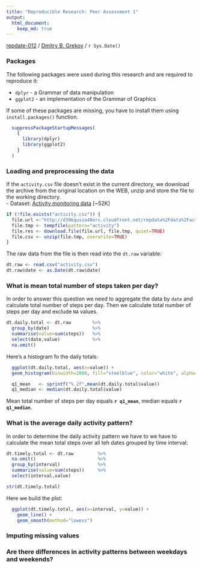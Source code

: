 ```yaml
---
title: "Reproducible Research: Peer Assessment 1"
output: 
  html_document:
    keep_md: true
---
```


[repdate-012](https://www.coursera.org/course/repdata) /
[Dmitry B. Grekov](mailto:dmitry.grekov@gmail.com) /
`r Sys.Date()`


### Packages 
The following packages were used during this research and are required to reproduce it:  

- `dplyr` - a Grammar of data manipulation
- `ggplot2` - an implementation of the Grammar of Graphics

If some of these packages are missing, you have to install them using <code>install.packages()</code> function.  

```r
  suppressPackageStartupMessages(
    {
      library(dplyr)
      library(ggplot2)
    }
  )
```

### Loading and preprocessing the data
If the `activity.csv` file doesn't exist in the current directory, we download the archive from the original location on the WEB, unzip and store the file to the working directory.  
  - Dataset: [Activity monitoring data](https://d396qusza40orc.cloudfront.net/repdata%2Fdata%2Factivity.zip) [~52K]  

```r
if (!file.exists("activity.csv")) {
  file.url <-"http://d396qusza40orc.cloudfront.net/repdata%2Fdata%2Factivity.zip"
  file.tmp <- tempfile(pattern="activity")
  file.res <- download.file(file.url, file.tmp, quiet=TRUE)
  file.csv <- unzip(file.tmp, overwrite=TRUE)
}
```

The raw data from the file is then read into the `dt.raw` variable:
```r
dt.raw <- read.csv("activity.csv") 
dt.raw$date <- as.Date(dt.raw$date)
```

### What is mean total number of steps taken per day?
In order to answer this question we need to aggregate the data by `date` and calculate total number of steps per day. Then we calculate total number of steps per day and exclude `NA` values.

```r
dt.daily.total <- dt.raw        %>%
  group_by(date)                %>%
  summarise(value=sum(steps))   %>%
  select(date,value)            %>%
  na.omit()         
```

Here's a histogram fo the daily totals:  
```r
  ggplot(dt.daily.total, aes(x=value)) +
  geom_histogram(binwidth=2000, fill="steelblue", color="white", alpha=.7) 
```

```r
  q1_mean   <- sprintf("%.2f",mean(dt.daily.total$value))
  q1_median <- median(dt.daily.total$value)
```

Mean total number of steps per day equals **`r q1_mean`**, median equals **`r q1_median`**.

### What is the average daily activity pattern?
In order to determine the daily activity pattern we have to we have to calculate the mean total steps over all teh dates grouped by time interval:

```r
dt.timely.total <- dt.raw         %>%
  na.omit()                       %>%
  group_by(interval)              %>%
  summarise(value=sum(steps))     %>%
  select(interval,value)                

str(dt.timely.total)
```


Here we build the plot:
```r
  ggplot(dt.timely.total, aes(x=interval, y=value)) +
    geom_line() +
    geom_smooth(method="lowess")
```

### Imputing missing values



### Are there differences in activity patterns between weekdays and weekends?
